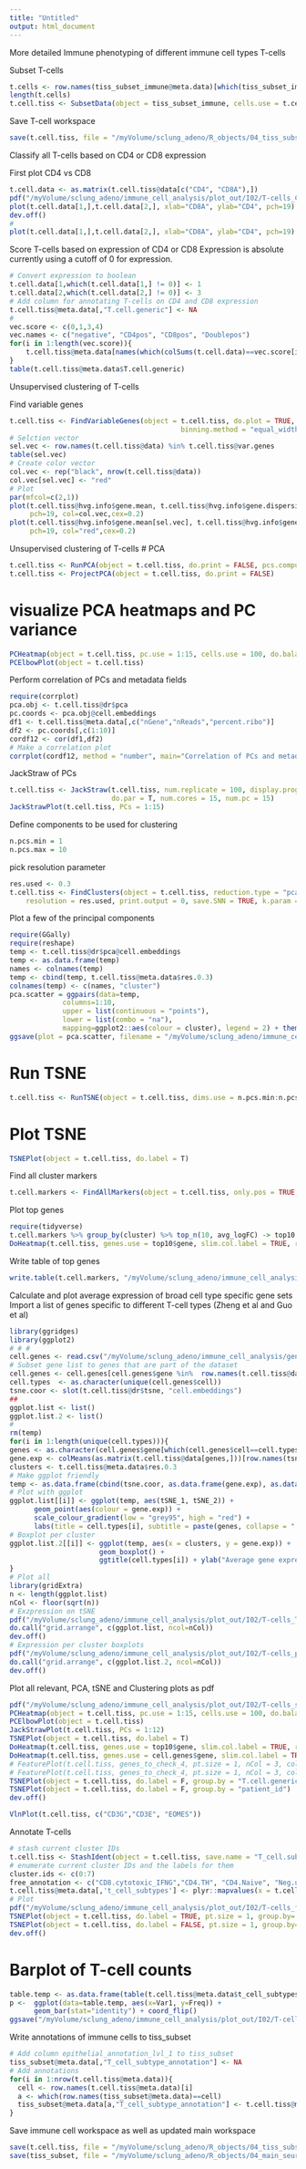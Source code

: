 ```yaml
---
title: "Untitled"
output: html_document
---
```


More detailed Immune phenotyping of different immune cell types
T-cells 

Subset T-cells
```r
t.cells <- row.names(tiss_subset_immune@meta.data)[which(tiss_subset_immune@meta.data$immune_subtype_annotation == "T-cells")]
length(t.cells)
t.cell.tiss <- SubsetData(object = tiss_subset_immune, cells.use = t.cells)
```

Save T-cell workspace 
```r
save(t.cell.tiss, file = "/myVolume/sclung_adeno/R_objects/04_tiss_subset_190128_T_cells.RData")
```


Classify all T-cells based on CD4 or CD8 expression

First plot CD4 vs CD8
```r
t.cell.data <- as.matrix(t.cell.tiss@data[c("CD4", "CD8A"),])
pdf("/myVolume/sclung_adeno/immune_cell_analysis/plot_out/I02/T-cells_CD4_CD8_scatterplot.pdf",width = 7, height = 5)
plot(t.cell.data[1,],t.cell.data[2,], xlab="CD8A", ylab="CD4", pch=19)
dev.off()
# 
plot(t.cell.data[1,],t.cell.data[2,], xlab="CD8A", ylab="CD4", pch=19)
```

Score T-cells based on expression of CD4 or CD8
Expression is absolute currently using a cutoff of 0 for expression. 
```r
# Convert expression to boolean
t.cell.data[1,which(t.cell.data[1,] != 0)] <- 1
t.cell.data[2,which(t.cell.data[2,] != 0)] <- 3
# Add column for annotating T-cells on CD4 and CD8 expression
t.cell.tiss@meta.data[,"T.cell.generic"] <- NA
# 
vec.score <- c(0,1,3,4)
vec.names <- c("negative", "CD4pos", "CD8pos", "Doublepos")
for(i in 1:length(vec.score)){
    t.cell.tiss@meta.data[names(which(colSums(t.cell.data)==vec.score[i])),"T.cell.generic"] <-  vec.names[i]
}
table(t.cell.tiss@meta.data$T.cell.generic)
```

Unsupervised clustering of T-cells 

Find variable genes
```r
t.cell.tiss <- FindVariableGenes(object = t.cell.tiss, do.plot = TRUE, x.high.cutoff = Inf, y.cutoff = 1, num.bin = 20, 
                                          binning.method = "equal_width", do.recalc = T, x.low.cutoff=1)
# Selction vector 
sel.vec <- row.names(t.cell.tiss@data) %in% t.cell.tiss@var.genes
table(sel.vec)
# Create color vector 
col.vec <- rep("black", nrow(t.cell.tiss@data))
col.vec[sel.vec] <- "red"
# Plot 
par(mfcol=c(2,1))
plot(t.cell.tiss@hvg.info$gene.mean, t.cell.tiss@hvg.info$gene.dispersion.scaled, 
     pch=19, col=col.vec,cex=0.2)
plot(t.cell.tiss@hvg.info$gene.mean[sel.vec], t.cell.tiss@hvg.info$gene.dispersion.scaled[sel.vec], 
     pch=19, col="red",cex=0.2)
```

Unsupervised clustering of T-cells 
# PCA
```r
t.cell.tiss <- RunPCA(object = t.cell.tiss, do.print = FALSE, pcs.compute = )
t.cell.tiss <- ProjectPCA(object = t.cell.tiss, do.print = FALSE)
```

# visualize PCA heatmaps and PC variance
```r
PCHeatmap(object = t.cell.tiss, pc.use = 1:15, cells.use = 100, do.balanced = TRUE, label.columns = FALSE, num.genes = 10)
PCElbowPlot(object = t.cell.tiss)
```

Perform correlation of PCs and metadata fields
```r
require(corrplot)
pca.obj <- t.cell.tiss@dr$pca
pc.coords <- pca.obj@cell.embeddings
df1 <- t.cell.tiss@meta.data[,c("nGene","nReads","percent.ribo")]
df2 <- pc.coords[,c(1:10)]
cordf12 <- cor(df1,df2)
# Make a correlation plot
corrplot(cordf12, method = "number", main="Correlation of PCs and metadata")
```

JackStraw of PCs 
```r
t.cell.tiss <- JackStraw(t.cell.tiss, num.replicate = 100, display.progress = T, 
                         do.par = T, num.cores = 15, num.pc = 15)
JackStrawPlot(t.cell.tiss, PCs = 1:15)
```


Define components to be used for clustering 
```r
n.pcs.min = 1
n.pcs.max = 10
```

pick resolution parameter
```r
res.used <- 0.3
t.cell.tiss <- FindClusters(object = t.cell.tiss, reduction.type = "pca", dims.use = n.pcs.min:n.pcs.max, 
    resolution = res.used, print.output = 0, save.SNN = TRUE, k.param = 10, force.recalc = T)
```

Plot a few of the principal components 
```r
require(GGally)
require(reshape)
temp <- t.cell.tiss@dr$pca@cell.embeddings
temp <- as.data.frame(temp)
names <- colnames(temp)
temp <- cbind(temp, t.cell.tiss@meta.data$res.0.3)
colnames(temp) <- c(names, "cluster")
pca.scatter = ggpairs(data=temp,
             columns=1:10, 
             upper = list(continuous = "points"),
             lower = list(combo = "na"),
             mapping=ggplot2::aes(colour = cluster), legend = 2) + theme(legend.position = "bottom")
ggsave(plot = pca.scatter, filename = "/myVolume/sclung_adeno/immune_cell_analysis/plot_out/I02/T-cells_PCA_scatterplots_largefile.pdf",width = 15, height = 12)
```


# Run TSNE
```r
t.cell.tiss <- RunTSNE(object = t.cell.tiss, dims.use = n.pcs.min:n.pcs.max, seed.use = 10, perplexity=30)
```

# Plot TSNE
```r
TSNEPlot(object = t.cell.tiss, do.label = T)
```

Find all cluster markers 
```r
t.cell.markers <- FindAllMarkers(object = t.cell.tiss, only.pos = TRUE, min.pct = 0.25, thresh.use = 0.25)
```

Plot top genes 
```r
require(tidyverse)
t.cell.markers %>% group_by(cluster) %>% top_n(10, avg_logFC) -> top10
DoHeatmap(t.cell.tiss, genes.use = top10$gene, slim.col.label = TRUE, remove.key = TRUE, cex.row = 5)
```

Write table of top genes 
```r
write.table(t.cell.markers, "/myVolume/sclung_adeno/immune_cell_analysis/data_out/I02/T-cells_DE_genes_between_subclusters.csv")
```


Calculate and plot average expression of broad cell type specific gene sets 
Import a list of genes specific to different T-cell types (Zheng et al and Guo et al)
```r
library(ggridges)
library(ggplot2)
# # # 
cell.genes <- read.csv("/myVolume/sclung_adeno/immune_cell_analysis/gene_lists/Tcell_subtypes_literature.csv", header=T)
# Subset gene list to genes that are part of the dataset 
cell.genes <- cell.genes[cell.genes$gene %in%  row.names(t.cell.tiss@data) ,]
cell.types  <- as.character(unique(cell.genes$cell))
tsne.coor <- slot(t.cell.tiss@dr$tsne, "cell.embeddings")
## 
ggplot.list <- list()
ggplot.list.2 <- list()
# 
rm(temp)
for(i in 1:length(unique(cell.types))){
genes <- as.character(cell.genes$gene[which(cell.genes$cell==cell.types[i])])
gene.exp <- colMeans(as.matrix(t.cell.tiss@data[genes,]))[row.names(tsne.coor)]
clusters <- t.cell.tiss@meta.data$res.0.3
# Make ggplot friendly 
temp <- as.data.frame(cbind(tsne.coor, as.data.frame(gene.exp), as.data.frame(clusters)))
# Plot with ggplot 
ggplot.list[[i]] <- ggplot(temp, aes(tSNE_1, tSNE_2)) + 
      geom_point(aes(colour = gene.exp)) + 
      scale_colour_gradient(low = "grey95", high = "red") + 
      labs(title = cell.types[i], subtitle = paste(genes, collapse = ", "))
# Boxplot per cluster 
ggplot.list.2[[i]] <- ggplot(temp, aes(x = clusters, y = gene.exp)) + 
                      geom_boxplot() + 
                      ggtitle(cell.types[i]) + ylab("Average gene expression (log)")
}
# Plot all 
library(gridExtra)
n <- length(ggplot.list)
nCol <- floor(sqrt(n))
# Exzpression on tSNE
pdf("/myVolume/sclung_adeno/immune_cell_analysis/plot_out/I02/T-cells_TSNE_with_average_expression_of_cell_markers.pdf",15,15)
do.call("grid.arrange", c(ggplot.list, ncol=nCol))
dev.off()
# Expression per cluster boxplots 
pdf("/myVolume/sclung_adeno/immune_cell_analysis/plot_out/I02/T-cells_per_cluster_with_average_expression_of_cell_markers.pdf",15,15)
do.call("grid.arrange", c(ggplot.list.2, ncol=nCol))
dev.off()
```




Plot all relevant, PCA, tSNE and Clustering plots as pdf 
```r
pdf("/myVolume/sclung_adeno/immune_cell_analysis/plot_out/I02/T-cells_subclustering_TSNE.pdf",10,10)
PCHeatmap(object = t.cell.tiss, pc.use = 1:15, cells.use = 100, do.balanced = TRUE, label.columns = FALSE, num.genes = 10)
PCElbowPlot(object = t.cell.tiss)
JackStrawPlot(t.cell.tiss, PCs = 1:12)
TSNEPlot(object = t.cell.tiss, do.label = T)
DoHeatmap(t.cell.tiss, genes.use = top10$gene, slim.col.label = TRUE, remove.key = TRUE, cex.row = 5, title = "Top 10 DE genes")
DoHeatmap(t.cell.tiss, genes.use = cell.genes$gene, slim.col.label = TRUE, remove.key = TRUE, cex.row = 5, title = "Genes of subtypes (Literature)")
# FeaturePlot(t.cell.tiss, genes_to_check_4, pt.size = 1, nCol = 3, cols.use = c("grey90", "red"))
# FeaturePlot(t.cell.tiss, genes_to_check_4, pt.size = 1, nCol = 3, cols.use = c("grey90", "red"))
TSNEPlot(object = t.cell.tiss, do.label = F, group.by = "T.cell.generic")
TSNEPlot(object = t.cell.tiss, do.label = F, group.by = "patient_id")
dev.off()
```


```r
VlnPlot(t.cell.tiss, c("CD3G","CD3E", "EOMES"))
```

Annotate T-cells
```r
# stash current cluster IDs
t.cell.tiss <- StashIdent(object = t.cell.tiss, save.name = "T_cell.subcluster.ids")
# enumerate current cluster IDs and the labels for them
cluster.ids <- c(0:7)
free_annotation <- c("CD8.cytotoxic_IFNG","CD4.TH", "CD4.Naive", "Neg.unknown", "CD4.Treg", "mixed.exhausted_PD1", "CD8_cytotoxic_GZMK", "CD8_cytotoxic_GZMB")
t.cell.tiss@meta.data[,'t_cell_subtypes'] <- plyr::mapvalues(x = t.cell.tiss@meta.data$T_cell.subcluster.ids, from = cluster.ids, to = free_annotation)
# Plot 
pdf("/myVolume/sclung_adeno/immune_cell_analysis/plot_out/I02/T-cells_free_annotation_on_TSNE.pdf",10,10)
TSNEPlot(object = t.cell.tiss, do.label = TRUE, pt.size = 1, group.by='t_cell_subtypes', label.size = 3)
TSNEPlot(object = t.cell.tiss, do.label = FALSE, pt.size = 1, group.by='t_cell_subtypes', label.size = 3)
dev.off()
```


# Barplot of T-cell counts 
```r
table.temp <- as.data.frame(table(t.cell.tiss@meta.data$t_cell_subtypes))
p <-  ggplot(data=table.temp, aes(x=Var1, y=Freq)) +
      geom_bar(stat="identity") + coord_flip()
ggsave("/myVolume/sclung_adeno/immune_cell_analysis/plot_out/I02/T-cells_subtype_counts.pdf", width = 10, height = 7)
```


Write annotations of immune cells to tiss_subset
```r
# Add column epithelial_annotation_lvl_1 to tiss_subset
tiss_subset@meta.data[,"T_cell_subtype_annotation"] <- NA
# Add annotations 
for(i in 1:nrow(t.cell.tiss@meta.data)){
  cell <- row.names(t.cell.tiss@meta.data)[i]
  a <- which(row.names(tiss_subset@meta.data)==cell)
  tiss_subset@meta.data[a,"T_cell_subtype_annotation"] <- t.cell.tiss@meta.data$t_cell_subtypes[i]
}
```


Save immune cell workspace as well as updated main workspace 
```r
save(t.cell.tiss, file = "/myVolume/sclung_adeno/R_objects/04_tiss_subset_190128_T-cells.RData")
save(tiss_subset, file = "/myVolume/sclung_adeno/R_objects/04_main_seurat_subset_190128_immune_annotated.RData")
```
